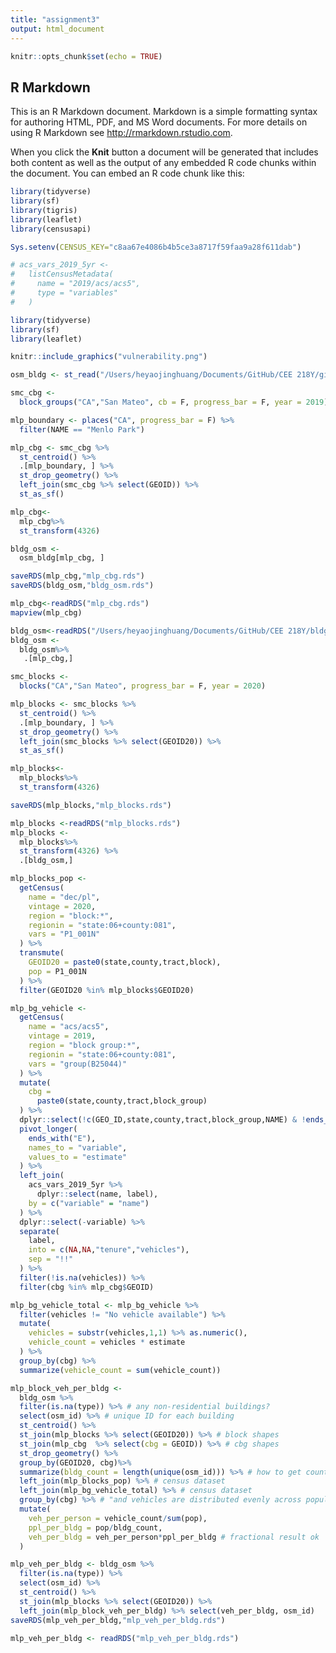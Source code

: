 ```yaml
---
title: "assignment3"
output: html_document
---
```


```r
knitr::opts_chunk$set(echo = TRUE)
```

## R Markdown

This is an R Markdown document. Markdown is a simple formatting syntax for authoring HTML, PDF, and MS Word documents. For more details on using R Markdown see <http://rmarkdown.rstudio.com>.

When you click the **Knit** button a document will be generated that includes both content as well as the output of any embedded R code chunks within the document. You can embed an R code chunk like this:

```r
library(tidyverse)
library(sf)
library(tigris)
library(leaflet)
library(censusapi)

Sys.setenv(CENSUS_KEY="c8aa67e4086b4b5ce3a8717f59faa9a28f611dab")

# acs_vars_2019_5yr <-
#   listCensusMetadata(
#     name = "2019/acs/acs5",
#     type = "variables"
#   )
```
```r
library(tidyverse)
library(sf)
library(leaflet)
```

```r
knitr::include_graphics("vulnerability.png")
```


```r
osm_bldg <- st_read("/Users/heyaojinghuang/Documents/GitHub/CEE 218Y/gis_osm_buildings_a_free_1.shp")
```

```r
smc_cbg <- 
  block_groups("CA","San Mateo", cb = F, progress_bar = F, year = 2019) 

mlp_boundary <- places("CA", progress_bar = F) %>% 
  filter(NAME == "Menlo Park")

mlp_cbg <- smc_cbg %>% 
  st_centroid() %>% 
  .[mlp_boundary, ] %>% 
  st_drop_geometry() %>% 
  left_join(smc_cbg %>% select(GEOID)) %>% 
  st_as_sf()

mlp_cbg<-
  mlp_cbg%>% 
  st_transform(4326)

bldg_osm <-
  osm_bldg[mlp_cbg, ]

saveRDS(mlp_cbg,"mlp_cbg.rds")
saveRDS(bldg_osm,"bldg_osm.rds")
```

```r
mlp_cbg<-readRDS("mlp_cbg.rds")
mapview(mlp_cbg)
```

```r
bldg_osm<-readRDS("/Users/heyaojinghuang/Documents/GitHub/CEE 218Y/bldg_osm.rds")
bldg_osm <-
  bldg_osm%>%
   .[mlp_cbg,]
```

```r
smc_blocks <- 
  blocks("CA","San Mateo", progress_bar = F, year = 2020) 

mlp_blocks <- smc_blocks %>% 
  st_centroid() %>% 
  .[mlp_boundary, ] %>% 
  st_drop_geometry() %>% 
  left_join(smc_blocks %>% select(GEOID20)) %>% 
  st_as_sf()

mlp_blocks<-
  mlp_blocks%>% 
  st_transform(4326)

saveRDS(mlp_blocks,"mlp_blocks.rds")
```
```r
mlp_blocks <-readRDS("mlp_blocks.rds")
mlp_blocks <-
  mlp_blocks%>%
  st_transform(4326) %>% 
  .[bldg_osm,]
```

```r
mlp_blocks_pop <-
  getCensus(
    name = "dec/pl",
    vintage = 2020,
    region = "block:*", 
    regionin = "state:06+county:081",
    vars = "P1_001N"
  ) %>% 
  transmute(
    GEOID20 = paste0(state,county,tract,block),
    pop = P1_001N
  ) %>% 
  filter(GEOID20 %in% mlp_blocks$GEOID20)

```

```r
mlp_bg_vehicle <-
  getCensus(
    name = "acs/acs5",
    vintage = 2019,
    region = "block group:*",
    regionin = "state:06+county:081",
    vars = "group(B25044)"
  ) %>% 
  mutate(
    cbg =
      paste0(state,county,tract,block_group)
  ) %>% 
  dplyr::select(!c(GEO_ID,state,county,tract,block_group,NAME) & !ends_with(c("EA","MA","M"))) %>%
  pivot_longer(
    ends_with("E"),
    names_to = "variable",
    values_to = "estimate"
  ) %>%
  left_join(
    acs_vars_2019_5yr %>% 
      dplyr::select(name, label), 
    by = c("variable" = "name")
  ) %>% 
  dplyr::select(-variable) %>% 
  separate(
    label,
    into = c(NA,NA,"tenure","vehicles"),
    sep = "!!"
  ) %>% 
  filter(!is.na(vehicles)) %>% 
  filter(cbg %in% mlp_cbg$GEOID)


```

```r
mlp_bg_vehicle_total <- mlp_bg_vehicle %>% 
  filter(vehicles != "No vehicle available") %>% 
  mutate(
    vehicles = substr(vehicles,1,1) %>% as.numeric(),
    vehicle_count = vehicles * estimate
  ) %>% 
  group_by(cbg) %>% 
  summarize(vehicle_count = sum(vehicle_count))

```

```r
mlp_block_veh_per_bldg <-
  bldg_osm %>% 
  filter(is.na(type)) %>% # any non-residential buildings?
  select(osm_id) %>% # unique ID for each building
  st_centroid() %>% 
  st_join(mlp_blocks %>% select(GEOID20)) %>% # block shapes
  st_join(mlp_cbg  %>% select(cbg = GEOID)) %>% # cbg shapes
  st_drop_geometry() %>% 
  group_by(GEOID20, cbg)%>% 
  summarize(bldg_count = length(unique(osm_id))) %>% # how to get counts?
  left_join(mlp_blocks_pop) %>% # census dataset
  left_join(mlp_bg_vehicle_total) %>% # census dataset
  group_by(cbg) %>% # "and vehicles are distributed evenly across population"
  mutate(
    veh_per_person = vehicle_count/sum(pop),
    ppl_per_bldg = pop/bldg_count,
    veh_per_bldg = veh_per_person*ppl_per_bldg # fractional result ok
  )

```
```r
mlp_veh_per_bldg <- bldg_osm %>% 
  filter(is.na(type)) %>% 
  select(osm_id) %>% 
  st_centroid() %>% 
  st_join(mlp_blocks %>% select(GEOID20)) %>% 
  left_join(mlp_block_veh_per_bldg) %>% select(veh_per_bldg, osm_id)
saveRDS(mlp_veh_per_bldg,"mlp_veh_per_bldg.rds")
```
```r
mlp_veh_per_bldg <- readRDS("mlp_veh_per_bldg.rds")
```

